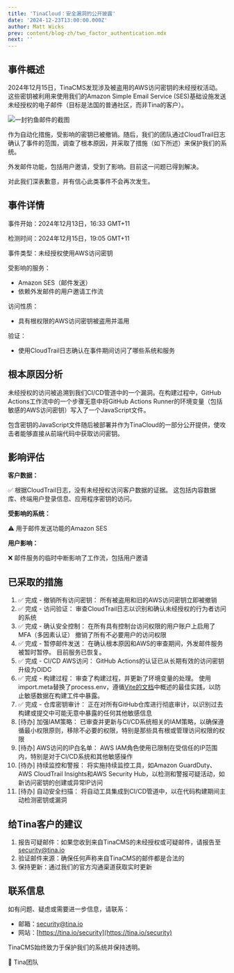```yaml
---
title: 'TinaCloud：安全漏洞的公开披露'
date: '2024-12-23T13:00:00.000Z'
author: Matt Wicks
prev: content/blog-zh/two_factor_authentication.mdx
next: ''
---
```


## 事件概述

2024年12月15日，TinaCMS发现涉及被盗用的AWS访问密钥的未经授权活动。这些密钥被利用来使用我们的Amazon Simple Email Service (SES)基础设施发送未经授权的电子邮件（目标是法国的普通社区，而非Tina的客户）。

![一封钓鱼邮件的截图](/img/blog/2024-12-tinacloud-public-disclosure-security-breach/phishing-email.png "发送的邮件是法语")

作为自动化措施，受影响的密钥已被撤销。随后，我们的团队通过CloudTrail日志确认了事件的范围，调查了根本原因，并采取了措施（如下所述）来保护我们的系统。

外发邮件功能，包括用户邀请，受到了影响。目前这一问题已得到解决。

对此我们深表歉意，并有信心此类事件不会再次发生。

## 事件详情

事件开始：2024年12月13日，16:33 GMT+11

检测时间：2024年12月15日，19:05 GMT+11

事件类型：未经授权使用AWS访问密钥

受影响的服务：

- Amazon SES（邮件发送）
- 依赖外发邮件的用户邀请工作流

访问性质：

- 具有根权限的AWS访问密钥被盗用并滥用

验证：

- 使用CloudTrail日志确认在事件期间访问了哪些系统和服务

## 根本原因分析

未经授权的访问被追溯到我们CI/CD管道中的一个漏洞。在构建过程中，GitHub Actions工作流中的一个步骤无意中将GitHub Actions Runner的环境变量（包括敏感的AWS访问密钥）写入了一个JavaScript文件。

包含密钥的JavaScript文件随后被部署并作为TinaCloud的一部分公开提供，使攻击者能够直接从前端代码中获取访问密钥。

## 影响评估

**客户数据：**

✅ 根据CloudTrail日志，没有未经授权访问客户数据的证据。
这包括内容数据库、终端用户登录信息、应用程序密钥的访问。

**受影响的系统：**

⚠️ 用于邮件发送功能的Amazon SES

**用户影响：**

❌ 邮件服务的临时中断影响了工作流，包括用户邀请

## 已采取的措施

1. ✅ 完成 - 撤销所有访问密钥：
   所有被盗用和旧的AWS访问密钥立即被撤销
2. ✅ 完成 - 访问验证：
   审查CloudTrail日志以识别和确认未经授权的行为者访问的系统
3. ✅ 完成 - 确认安全控制：
   在所有具有控制台访问权限的用户账户上启用了MFA（多因素认证）
   撤销了所有不必要用户的访问权限
4. ✅ 完成 - 暂停邮件发送：
   在确认根本原因和AWS的审查期间，外发邮件服务被暂时暂停。
   目前服务已恢复。
5. ✅ 完成 - CI/CD AWS访问：
   GitHub Actions的认证已从长期有效的访问密钥升级为OIDC
6. ✅ 完成 - 构建过程：
   审查了构建过程，并更新了环境变量的处理。
   使用import.meta替换了process.env，遵循[Vite的文档](https://vite.dev/config/shared-options.html#define)中概述的最佳实践，以防止敏感数据在构建工件中暴露。
7. ✅ 完成 - 仓库密钥审计：
   正在对所有GitHub仓库进行彻底审计，以识别过去构建或提交中可能无意中暴露的任何其他敏感信息
8. \[待办] 加强IAM策略：
   已审查并更新与CI/CD系统相关的IAM策略，以确保遵循最小权限原则，移除不必要的权限，特别是那些具有根或管理访问权限的权限
9. \[待办] AWS访问的IP白名单：
   AWS IAM角色使用已限制在受信任的IP范围内，特别是对于CI/CD系统和其他敏感操作
10. \[待办] 持续监控和警报：
    将实施持续监控工具，如Amazon GuardDuty、AWS CloudTrail Insights和AWS Security Hub，以检测和警报可疑活动，如新访问密钥的创建或异常IP访问
11. \[待办] 自动安全扫描：
    将自动工具集成到CI/CD管道中，以在代码构建期间主动检测密钥或漏洞

## 给Tina客户的建议

1. 报告可疑邮件：如果您收到来自TinaCMS的未经授权或可疑邮件，请报告至[security@tina.io](mailto:security@tina.io)
2. 验证邮件来源：确保任何声称来自TinaCMS的邮件都是合法的
3. 保持更新：通过我们的官方沟通渠道获取实时更新

## 联系信息

如有问题、疑虑或需要进一步信息，请联系：

- 邮箱：[security@tina.io](mailto:security@tina.io)
- 网站：[https://tina.io/security](https://tina.io/security)

TinaCMS始终致力于保护我们的系统并保持透明。

🦙 Tina团队